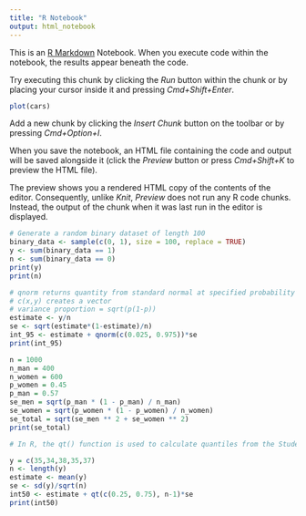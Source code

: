 ```yaml
---
title: "R Notebook"
output: html_notebook
---
```


This is an [R Markdown](http://rmarkdown.rstudio.com) Notebook. When you execute code within the notebook, the results appear beneath the code. 

Try executing this chunk by clicking the *Run* button within the chunk or by placing your cursor inside it and pressing *Cmd+Shift+Enter*. 

```r
plot(cars)
```

Add a new chunk by clicking the *Insert Chunk* button on the toolbar or by pressing *Cmd+Option+I*.

When you save the notebook, an HTML file containing the code and output will be saved alongside it (click the *Preview* button or press *Cmd+Shift+K* to preview the HTML file). 

The preview shows you a rendered HTML copy of the contents of the editor. Consequently, unlike *Knit*, *Preview* does not run any R code chunks. Instead, the output of the chunk when it was last run in the editor is displayed.


```r
# Generate a random binary dataset of length 100
binary_data <- sample(c(0, 1), size = 100, replace = TRUE)
y <- sum(binary_data == 1)
n <- sum(binary_data == 0)
print(y)
print(n)
```


```r
# qnorm returns quantity from standard normal at specified probability
# c(x,y) creates a vector 
# variance proportion = sqrt(p(1-p))
estimate <- y/n
se <- sqrt(estimate*(1-estimate)/n)
int_95 <- estimate + qnorm(c(0.025, 0.975))*se
print(int_95)
```


```r
n = 1000
n_man = 400
n_women = 600
p_women = 0.45
p_man = 0.57
se_men = sqrt(p_man * (1 - p_man) / n_man)
se_women = sqrt(p_women * (1 - p_women) / n_women)
se_total = sqrt(se_men ** 2 + se_women ** 2)
print(se_total)

```


```r
# In R, the qt() function is used to calculate quantiles from the Student's t-distribution

y = c(35,34,38,35,37)
n <- length(y)
estimate <- mean(y)
se <- sd(y)/sqrt(n)
int50 <- estimate + qt(c(0.25, 0.75), n-1)*se
print(int50)
```














